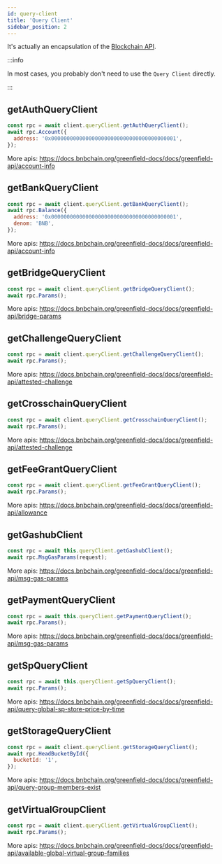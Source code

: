 ```yaml
---
id: query-client
title: 'Query Client'
sidebar_position: 2
---
```


It's actually an encapsulation of the
[Blockchain API](https://docs.bnbchain.org/greenfield-docs/docs/api/blockchain-rest).

:::info

In most cases, you probably don't need to use the `Query Client` directly.

:::

## getAuthQueryClient

```jsx title="example"
const rpc = await client.queryClient.getAuthQueryClient();
await rpc.Account({
  address: '0x0000000000000000000000000000000000000001',
});
```

More apis: https://docs.bnbchain.org/greenfield-docs/docs/greenfield-api/account-info

## getBankQueryClient

```jsx title="example"
const rpc = await client.queryClient.getBankQueryClient();
await rpc.Balance({
  address: '0x0000000000000000000000000000000000000001',
  denom: 'BNB',
});
```

More apis: https://docs.bnbchain.org/greenfield-docs/docs/greenfield-api/account-info

## getBridgeQueryClient

```jsx title="example"
const rpc = await client.queryClient.getBridgeQueryClient();
await rpc.Params();
```

More apis: https://docs.bnbchain.org/greenfield-docs/docs/greenfield-api/bridge-params

## getChallengeQueryClient

```jsx title="example"
const rpc = await client.queryClient.getChallengeQueryClient();
await rpc.Params();
```

More apis: https://docs.bnbchain.org/greenfield-docs/docs/greenfield-api/attested-challenge

## getCrosschainQueryClient

```jsx title="example"
const rpc = await client.queryClient.getCrosschainQueryClient();
await rpc.Params();
```

More apis: https://docs.bnbchain.org/greenfield-docs/docs/greenfield-api/attested-challenge

## getFeeGrantQueryClient

```jsx title="example"
const rpc = await client.queryClient.getFeeGrantQueryClient();
await rpc.Params();
```

More apis: https://docs.bnbchain.org/greenfield-docs/docs/greenfield-api/allowance

## getGashubClient

```jsx title="example"
const rpc = await this.queryClient.getGashubClient();
await rpc.MsgGasParams(request);
```

More apis: https://docs.bnbchain.org/greenfield-docs/docs/greenfield-api/msg-gas-params

## getPaymentQueryClient

```jsx title="example"
const rpc = await this.queryClient.getPaymentQueryClient();
await rpc.Params();
```

More apis: https://docs.bnbchain.org/greenfield-docs/docs/greenfield-api/msg-gas-params

## getSpQueryClient

```jsx title="example"
const rpc = await this.queryClient.getSpQueryClient();
await rpc.Params();
```

More apis:
https://docs.bnbchain.org/greenfield-docs/docs/greenfield-api/query-global-sp-store-price-by-time

## getStorageQueryClient

```jsx title="example"
const rpc = await client.queryClient.getStorageQueryClient();
await rpc.HeadBucketById({
  bucketId: '1',
});
```

More apis: https://docs.bnbchain.org/greenfield-docs/docs/greenfield-api/query-group-members-exist

## getVirtualGroupClient

```jsx title="example"
const rpc = await client.queryClient.getVirtualGroupClient();
await rpc.Params();
```

More apis:
https://docs.bnbchain.org/greenfield-docs/docs/greenfield-api/available-global-virtual-group-families
